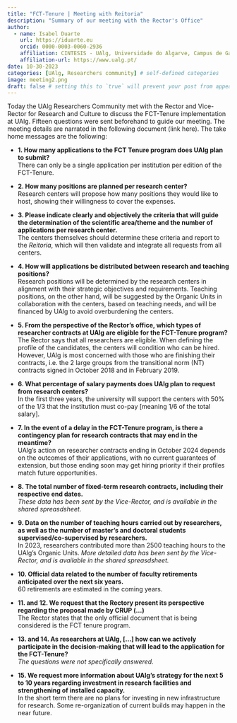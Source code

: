 ```yaml
---
title: "FCT-Tenure | Meeting with Reitoria"
description: "Summary of our meeting with the Rector's Office"
author:
  - name: Isabel Duarte
    url: https://iduarte.eu
    orcid: 0000-0003-0060-2936
    affiliation: CINTESIS - UAlg, Universidade do Algarve, Campus de Gambelas, Faro, Portugal
    affiliation-url: https://www.ualg.pt/ 
date: 10-30-2023
categories: [UAlg, Researchers community] # self-defined categories
image: meeting2.png
draft: false # setting this to `true` will prevent your post from appearing on your listing page until you're ready!
---
```


Today the UAlg Researchers Community met with the Rector and Vice-Rector for Research and Culture to discuss the FCT-Tenure implementation at UAlg. Fifteen questions were sent beforehand to guide our meeting. The meeting details are narrated in the following document (link here). The take home messages are the following:

-   **1. How many applications to the FCT Tenure program does UAlg plan to submit?**\
    There can only be a single application per institution per edition of the FCT-Tenure.

-   **2. How many positions are planned per research center?**\
    Research centers will propose how many positions they would like to host, showing their willingness to cover the expenses.

-   **3. Please indicate clearly and objectively the criteria that will guide the determination of the scientific area/theme and the number of applications per research center.**\
    The centers themselves should determine these criteria and report to the *Reitoria*, which will then validate and integrate all requests from all centers.

-   **4. How will applications be distributed between research and teaching positions?**\
    Research positions will be determined by the research centers in alignment with their strategic objectives and requirements. Teaching positions, on the other hand, will be suggested by the Organic Units in collaboration with the centers, based on teaching needs, and will be financed by UAlg to avoid overburdening the centers.

-   **5. From the perspective of the Rector's office, which types of researcher contracts at UAlg are eligible for the FCT-Tenure program?**\
    The Rector says that all researchers are eligible. When defining the profile of the candidates, the centers will condition who can be hired. However, UAlg is most concerned with those who are finishing their contracts, i.e. the 2 large groups from the transitional norm (NT) contracts signed in October 2018 and in February 2019.

-   **6. What percentage of salary payments does UAlg plan to request from research centers?**\
    In the first three years, the university will support the centers with 50% of the 1/3 that the institution must co-pay \[meaning 1/6 of the total salary\].

-   **7. In the event of a delay in the FCT-Tenure program, is there a contingency plan for research contracts that may end in the meantime?**\
    UAlg's action on researcher contracts ending in October 2024 depends on the outcomes of their applications, with no current guarantees of extension, but those ending soon may get hiring priority if their profiles match future opportunities.

-   **8. The total number of fixed-term research contracts, including their respective end dates.**\
    *These data has been sent by the Vice-Rector, and is available in the shared spreasdsheet.*

-   **9. Data on the number of teaching hours carried out by researchers, as well as the number of master's and doctoral students supervised/co-supervised by researchers.**\
    In 2023, researchers contributed more than 2500 teaching hours to the UAlg's Organic Units. *More detailed data has been sent by the Vice-Rector, and is available in the shared spreasdsheet.*

-   **10. Official data related to the number of faculty retirements anticipated over the next six years.**\
    60 retirements are estimated in the coming years.

-   **11. and 12. We request that the Rectory present its perspective regarding the proposal made by CRUP (...)**\
    The Rector states that the only official document that is being considered is the FCT tenure program.

-   **13. and 14. As researchers at UAlg, \[...\] how can we actively participate in the decision-making that will lead to the application for the FCT-Tenure?**\
    *The questions were not specifically answered.*

-   **15. We request more information about UAlg's strategy for the next 5 to 10 years regarding investment in research facilities and strengthening of installed capacity.**\
    In the short term there are no plans for investing in new infrastructure for research. Some re-organization of current builds may happen in the near future.
